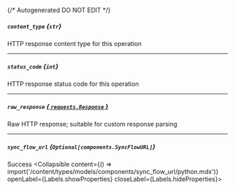 {/* Autogenerated DO NOT EDIT  */}

##### `content_type` *{`str`}*
HTTP response content type for this operation

---
##### `status_code` *{`int`}*
HTTP response status code for this operation

---
##### `raw_response` [*{ `requests.Response` }*](https://requests.readthedocs.io/en/latest/api/#requests.Response)
Raw HTTP response; suitable for custom response parsing

---
##### `sync_flow_url` *{`Optional[components.SyncFlowURL]`}*
Success
<Collapsible content={() => import('/content/types/models/components/sync_flow_url/python.mdx')} openLabel={Labels.showProperties} closeLabel={Labels.hideProperties}>
</Collapsible>


